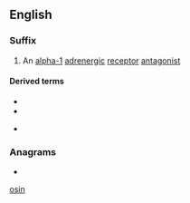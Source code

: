 {{also|osin|ô-sin|Ô-sin}}
==English==

===Suffix===
{{head|en|suffixes}}

# An [[alpha-1]] [[adrenergic]] [[receptor]] [[antagonist]]

====Derived terms====
{{top2}}
* {{l|en|prazosin}}
* {{l|en|terazosin}}
{{mid2}}
* {{l|en|tamsulosin}}
{{bottom}}

===Anagrams===
* {{anagrams|en|a=inos|-sion|Ions|Ison|NOIs|Sino-|Sion|Soni|ions|onis|sino-|sion}}

[[Category:English suffixes|osin]]